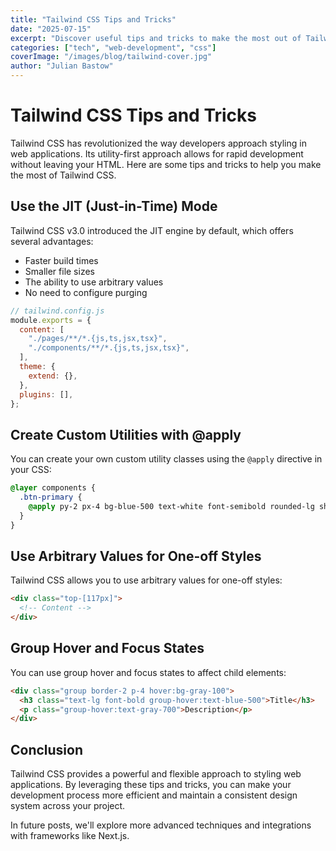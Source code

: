 ```yaml
---
title: "Tailwind CSS Tips and Tricks"
date: "2025-07-15"
excerpt: "Discover useful tips and tricks to make the most out of Tailwind CSS in your web projects."
categories: ["tech", "web-development", "css"]
coverImage: "/images/blog/tailwind-cover.jpg"
author: "Julian Bastow"
---
```


# Tailwind CSS Tips and Tricks

Tailwind CSS has revolutionized the way developers approach styling in web applications. Its utility-first approach allows for rapid development without leaving your HTML. Here are some tips and tricks to help you make the most of Tailwind CSS.

## Use the JIT (Just-in-Time) Mode

Tailwind CSS v3.0 introduced the JIT engine by default, which offers several advantages:

- Faster build times
- Smaller file sizes
- The ability to use arbitrary values
- No need to configure purging

```jsx
// tailwind.config.js
module.exports = {
  content: [
    "./pages/**/*.{js,ts,jsx,tsx}",
    "./components/**/*.{js,ts,jsx,tsx}",
  ],
  theme: {
    extend: {},
  },
  plugins: [],
};
```

## Create Custom Utilities with @apply

You can create your own custom utility classes using the `@apply` directive in your CSS:

```css
@layer components {
  .btn-primary {
    @apply py-2 px-4 bg-blue-500 text-white font-semibold rounded-lg shadow-md hover:bg-blue-700 focus:outline-none focus:ring-2 focus:ring-blue-400 focus:ring-opacity-75;
  }
}
```

## Use Arbitrary Values for One-off Styles

Tailwind CSS allows you to use arbitrary values for one-off styles:

```html
<div class="top-[117px]">
  <!-- Content -->
</div>
```

## Group Hover and Focus States

You can use group hover and focus states to affect child elements:

```html
<div class="group border-2 p-4 hover:bg-gray-100">
  <h3 class="text-lg font-bold group-hover:text-blue-500">Title</h3>
  <p class="group-hover:text-gray-700">Description</p>
</div>
```

## Conclusion

Tailwind CSS provides a powerful and flexible approach to styling web applications. By leveraging these tips and tricks, you can make your development process more efficient and maintain a consistent design system across your project.

In future posts, we'll explore more advanced techniques and integrations with frameworks like Next.js.

